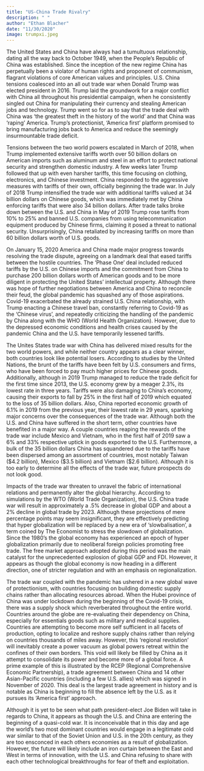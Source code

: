 ```yaml
---
title: "US-China Trade Rivalry"
description: " "
author: "Ethan Blacher"
date: "11/30/2020"
image: trumpxi.jpeg
---
```


The United States and China have always had a tumultuous relationship, dating all the way back to October 1949, when the People's Republic of China was established. Since the inception of the new regime China has perpetually been a violator of human rights and proponent of communism, flagrant violations of core American values and principles. U.S. China tensions coalesced into an all out trade war when Donald Trump was elected president in 2016. Trump laid the groundwork for a major conflict with China all throughout his presidential campaign, when he consistently singled out China for manipulating their currency and stealing American jobs and technology. Trump went so for as to say that the trade deal with China was 'the greatest theft in the history of the world' and that China was 'raping' America. Trump's protectionist, 'America first' platform promised to bring manufacturing jobs back to America and reduce the seemingly insurmountable trade deficit.

Tensions between the two world powers escalated in March of 2018, when Trump implemented extensive tariffs worth over 50 billion dollars on American imports such as aluminum and steel in an effort to protect national security and strengthen domestic industry. A few weeks later Trump followed that up with even harsher tariffs, this time focusing on clothing, electronics, and Chinese investment. China responded to the aggressive measures with tariffs of their own, officially beginning the trade war. In July of 2018 Trump intensified the trade war with additional tariffs valued at 34 billion dollars on Chinese goods, which was immediately met by China enforcing tariffs that were also 34 billion dollars. After trade talks broke down between the U.S. and China in May of 2019 Trump rose tariffs from 10% to 25% and banned U.S. companies from using telecommunication equipment produced by Chinese firms, claiming it posed a threat to national security. Unsurprisingly, China retaliated by increasing tariffs on more than 60 billion dollars worth of U.S. goods.

On January 15, 2020 America and China made major progress towards resolving the trade dispute, agreeing on a landmark deal that eased tariffs between the hostile countries. The 'Phase One' deal included reduced tariffs by the U.S. on Chinese imports and the commitment from China to purchase 200 billion dollars worth of American goods and to be more diligent in protecting the United States' intellectual property. Although there was hope of further negotiations between America and China to reconcile their feud, the global pandemic has squashed any of those aspirations. Covid-19 exacerbated the already strained U.S. China relationship, with Trump enacting a Chinese travel ban, constantly referring to Covid-19 as the 'Chinese virus', and repeatedly criticizing the handling of the pandemic by China along with the WHO (World Health Organization). However, due to the depressed economic conditions and health crises caused by the pandemic China and the U.S. have temporarily lessened tariffs.

The Unites States trade war with China has delivered mixed results for the two world powers, and while neither country appears as a clear winner, both countries look like potential losers. According to studies by the United Nations, the brunt of the tariffs have been felt by U.S. consumers and firms, who have been forced to pay much higher prices for Chinese goods. Additionally, although in 2019 Trump managed to reduce the trade deficit for the first time since 2013, the U.S. economy grew by a meager 2.3%, its lowest rate in three years. Tariffs were also damaging to China's economy, causing their exports to fall by 25% in the first half of 2019 which equated to the loss of 35 billion dollars. Also, China reported economic growth of 6.1% in 2019 from the previous year, their lowest rate in 29 years, sparking major concerns over the consequences of the trade war. Although both the U.S. and China have suffered in the short term, other countries have benefited in a major way. A couple countries reaping the rewards of the trade war include Mexico and Vietnam, who in the first half of 2019 saw a 6% and 33% respective uptick in goods exported to the U.S. Furthermore, a bulk of the 35 billion dollars China has squandered due to the tariffs have been dispersed among an assortment of countries, most notably Taiwan (\$4.2 billion), Mexico (\$3.5 billion) and Vietnam (\$2.6 billion). Although it is too early to determine all the effects of the trade war, future prospects do not look good.

Impacts of the trade war threaten to unravel the fabric of international relations and permanently alter the global hierarchy. According to simulations by the WTO (World Trade Organization), the U.S. China trade war will result in approximately a .5% decrease in global GDP and about a 2% decline in global trade by 2023. Although these projections of mere percentage points may seem insignificant, they are effectively predicting that hyper globalization will be replaced by a new era of 'slowbalisation', a term coined by The Economist to stress the slowdown of globalization. Since the 1980's the global economy has experienced an epoch of hyper globalization primarily due to neoliberal foreign policies promoting free trade. The free market approach adopted during this period was the main catalyst for the unprecedented explosion of global GDP and FDI. However, it appears as though the global economy is now heading in a different direction, one of stricter regulation and with an emphasis on regionalization.

The trade war coupled with the pandemic has ushered in a new global wave of protectionism, with countries focusing on building domestic supply chains rather than allocating resources abroad. When the Hubei province of China was under lockdown during the beginning of the Covid-19 crisis, there was a supply shock which reverberated throughout the entire world. Countries around the globe are re-evaluating their dependency on China, especially for essentials goods such as military and medical supplies. Countries are attempting to become more self sufficient in all facets of production, opting to localize and reshore supply chains rather than relying on countries thousands of miles away. However, this 'regional revolution' will inevitably create a power vacuum as global powers retreat within the confines of their own borders. This void will likely be filled by China as it attempt to consolidate its power and become more of a global force. A prime example of this is illustrated by the RCEP (Regional Comprehensive Economic Partnership), a trade agreement between China and 14 other Asian-Pacific countries (including a few U.S. allies) which was signed in November of 2020. This deal is the largest trade agreement in history and is notable as China is beginning to fill the absence left by the U.S. as it pursues its 'America first' approach.

Although it is yet to be seen what path president-elect Joe Biden will take in regards to China, it appears as though the U.S. and China are entering the beginning of a quasi-cold war. It is inconceivable that in this day and age the world's two most dominant countries would engage in a legitimate cold war similar to that of the Soviet Union and U.S. in the 20th century, as they are too ensconced in each others economies as a result of globalization. However, the future will likely include an iron curtain between the East and West in terms of innovation, with the U.S. and China refusing to share with each other technological breakthroughs for fear of theft and exploitation.
